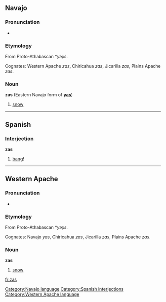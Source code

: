 ==Navajo==
===Pronunciation===
*{{IPA|[zàs]}}

===Etymology===

From Proto-Athabascan *''yəx̣s''. 

Cognates: Western Apache ''zas'', Chiricahua ''zas'', Jicarilla ''zas'', Plains Apache ''zas''.

===Noun===
'''zas''' (Eastern Navajo form of '''[[yas]]''')

#[[snow]]

----

==Spanish==
===Interjection===
'''zas'''
# [[bang]]!

----

==Western Apache==

===Pronunciation===
*{{IPA|[zàs]}}

===Etymology===

From Proto-Athabascan *''yəx̣s''. 

Cognates: Navajo ''yas'', Chiricahua ''zas'', Jicarilla ''zas'', Plains Apache ''zas''.

===Noun===
'''zas'''

# [[snow]]

[[Category:Navajo language]]
[[Category:Spanish interjections]]
[[Category:Western Apache language]]

[[fr:zas]]